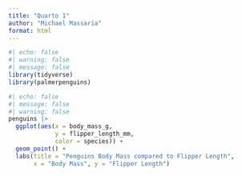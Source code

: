 ```yaml
---
title: "Quarto 1"
author: "Michael Massaria"
format: html
---
```


```r
#| echo: false
#| warning: false
#| message: false
library(tidyverse)
library(palmerpenguins)
```

```r
#| echo: false
#| message: false
#| warning: false
penguins |>
  ggplot(aes(x = body_mass_g,
             y = flipper_length_mm,
             color = species)) +
  geom_point() +
  labs(title = "Penguins Body Mass compared to Flipper Length",
       x = "Body Mass", y = "Flipper Length")
```

